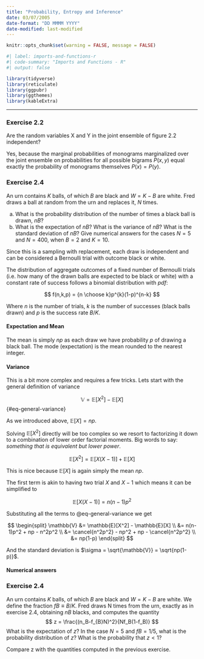 ```yaml
---
title: "Probability, Entropy and Inference"
date: 03/07/2005
date-format: "DD MMMM YYYY"
date-modified: last-modified
---
```


```r
knitr::opts_chunk$set(warning = FALSE, message = FALSE)
```

```r
#| label: imports-and-functions-r
#| code-summary: "Imports and Functions - R"
#| output: false

library(tidyverse)
library(reticulate)
library(ggpubr)
library(ggthemes)
library(kableExtra)
```


---

### Exercise 2.2

::: {.callout-note}
Are the random variables X and Y in the joint ensemble of figure 2.2 independent?
:::

Yes, because the marginal probabilities of monograms marginalized over the joint ensemble on probabilities for all possible bigrams $P(x,y)$ equal exactly the probability of monograms themselves $P(x) = P(y)$.


### Exercise 2.4

::: {.callout-note}
An urn contains $K$ balls, of which $B$ are black and $W = K − B$ are white. Fred draws a ball at random from the urn and replaces it, $N$ times.

a) What is the probability distribution of the number of times a black ball is drawn, $nB$?
a) What is the expectation of $nB$? What is the variance of $nB$? What is the standard deviation of $nB$? Give numerical answers for the cases $N = 5$ and $N = 400$, when $B = 2$ and $K = 10$.
:::

Since this is a sampling with replacement, each draw is independent and can be considered a Bernoulli trial with outcome black or white.

The distribution of aggregate outcomes of a fixed number of Bernoulli trials (i.e. how many of the drawn balls are expected to be black or white) with a constant rate of success follows a binomial distribution with _pdf_:

$$
f(n,k,p) = {n \choose k}p^{k}(1-p)^{n-k}
$$

Where $n$ is the number of trials, $k$ is the number of successes (black balls drawn) and $p$ is the success rate $B/K$.

#### Expectation and Mean

The mean is simply $np$ as each draw we have probability $p$ of drawing a black ball. 
The mode (expectation) is the mean rounded to the nearest integer.

#### Variance

This is a bit more complex and requires a few tricks. Lets start with the general definition of variance

$$
\mathbb{V} = \mathbb{E}[X^2] - \mathbb{E}[X]
$$ {#eq-general-variance}

As we introduced above, $\mathbb{E}[X] = np$.


Solving $\mathbb{E}[X^2]$ directly will be too complex so we resort to factorizing it down to a combination of lower order factorial moments. Big words to say: _something that is equivalent but lower power_.

$$
\mathbb{E}[X^2] = \mathbb{E}[X(X - 1)] + \mathbb{E}[X]
$$

This is nice because $\mathbb{E}[X]$ is again simply the mean $np$. 

The first term is akin to having two trial $X$ and $X-1$ which means it can be simplified to 

$$
\mathbb{E}[X(X - 1)] = n(n-1)p^2
$$

Substituting all the terms to @eq-general-variance we get

$$
\begin{split}
\mathbb{V} &= \mathbb{E}[X^2] - \mathbb{E}[X] \\
&= n(n-1)p^2 + np - n^2p^2 \\
&= \cancel{n^2p^2} - np^2 + np - \cancel{n^2p^2} \\ 
&= np(1-p)
\end{split}
$$

And the standard deviation is $\sigma = \sqrt{\mathbb{V}} = \sqrt{np(1-p)}$.

#### Numerical answers



### Exercise 2.4

::: {.callout-note}
An urn contains $K$ balls, of which $B$ are black and $W = K−B$ are white. We define the fraction $fB≡B/K$.
Fred draws N times from the urn, exactly as in exercise 2.4, obtaining $nB$ blacks, and computes the quantity
$$
z = \frac{(n_B-f_{B}N)^2}{Nf_B(1-f_B)}
$$
What is the expectation of $z$? In the case $N = 5$ and $fB = 1/5$,
what is the probability distribution of $z$? What is the probability that $z < 1$?
:::

::: {.callout-tip appearance=default}
Compare z with the quantities computed in the previous exercise.
:::

